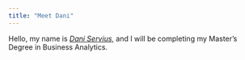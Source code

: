 ```yaml
---
title: "Meet Dani"
---
```


Hello, my name is [*Dani Servius*](https://www.linkedin.com/in/daniser/), and I will be completing my Master's Degree in Business Analytics.
